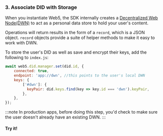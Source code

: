 <section class="docs-section">

### 3. Associate DID with Storage

When you instantiate Web5, the SDK internally creates a [Decentralized Web Node(DWN)](/docs/web5/learn/decentralized-web-nodes) to act as a personal data store to hold your user's content.

Operations will return results in the form of a `record`, which is a JSON object. `record` objects provide a suite of
helper methods to make it easy to work with DWN.

To store the user's DID as well as save and encrypt their keys, add the following to `index.js`:

```js
await web5.did.manager.set(did.id, {
    connected: true,
    endpoint: 'app://dwn', //this points to the user's local DWN
    keys: {
        ['#dwn']: {
          keyPair: did.keys.find(key => key.id === 'dwn').keyPair,
        },
    },
});
```

:::note
In production apps, before doing this step, you'd check to make sure the user doesn't already have an existing DWN. 
:::

#### Try it!

</section>